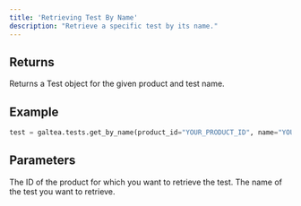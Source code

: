 ```yaml
---
title: 'Retrieving Test By Name'
description: "Retrieve a specific test by its name."
---
```


## Returns
Returns a Test object for the given product and test name.

## Example
```python
test = galtea.tests.get_by_name(product_id="YOUR_PRODUCT_ID", name="YOUR_TEST_ID")
```

## Parameters
<ResponseField name="product_id" type="string" required>
  The ID of the product for which you want to retrieve the test.
</ResponseField>
<ResponseField name="name" type="string" required>
  The name of the test you want to retrieve.
</ResponseField>
